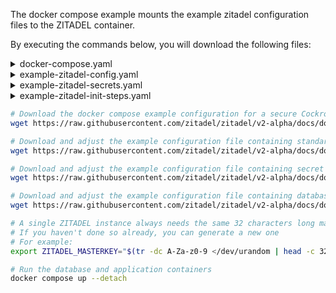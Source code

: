 
The docker compose example mounts the example zitadel configuration files to the ZITADEL container.

By executing the commands below, you will download the following files:

<details><summary>docker-compose.yaml</summary>
    <CodeBlock language="yaml">{DockerComposeSource}</CodeBlock>
</details>
<details><summary>example-zitadel-config.yaml</summary>
    <CodeBlock language="yaml">{ExampleZITADELConfigSource}</CodeBlock>
</details>
<details><summary>example-zitadel-secrets.yaml</summary>
    <CodeBlock language="yaml">{ExampleZITADELSecretsSource}</CodeBlock>
</details>
<details><summary>example-zitadel-init-steps.yaml</summary>
    <CodeBlock language="yaml">{ExampleZITADELInitStepsSource}</CodeBlock>
</details>

```bash
# Download the docker compose example configuration for a secure CockroachDB. For example:
wget https://raw.githubusercontent.com/zitadel/zitadel/v2-alpha/docs/docs/guides/installation/configure/docker-compose.yaml

# Download and adjust the example configuration file containing standard configuration
wget https://raw.githubusercontent.com/zitadel/zitadel/v2-alpha/docs/docs/guides/installation/configure/example-zitadel-config.yaml

# Download and adjust the example configuration file containing secret configuration
wget https://raw.githubusercontent.com/zitadel/zitadel/v2-alpha/docs/docs/guides/installation/configure/example-zitadel-secrets.yaml

# Download and adjust the example configuration file containing database initialization configuration
wget https://raw.githubusercontent.com/zitadel/zitadel/v2-alpha/docs/docs/guides/installation/configure/example-zitadel-init-steps.yaml

# A single ZITADEL instance always needs the same 32 characters long masterkey
# If you haven't done so already, you can generate a new one
# For example:
export ZITADEL_MASTERKEY="$(tr -dc A-Za-z0-9 </dev/urandom | head -c 32)"

# Run the database and application containers
docker compose up --detach
```
